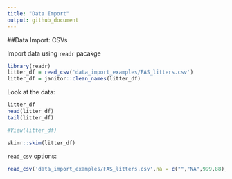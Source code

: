 ```yaml
---
title: "Data Import"
output: github_document
---
```


##Data Import: CSVs

Import data using `readr` pacakge


```r
library(readr)
litter_df = read_csv('data_import_examples/FAS_litters.csv')
litter_df = janitor::clean_names(litter_df)
```

Look at the data:

```r
litter_df
head(litter_df)
tail(litter_df)
```

```r
#View(litter_df)
```

```r
skimr::skim(litter_df)
```

`read_csv` options:

```r
read_csv('data_import_examples/FAS_litters.csv',na = c("","NA",999,88), skip= 2)
```


